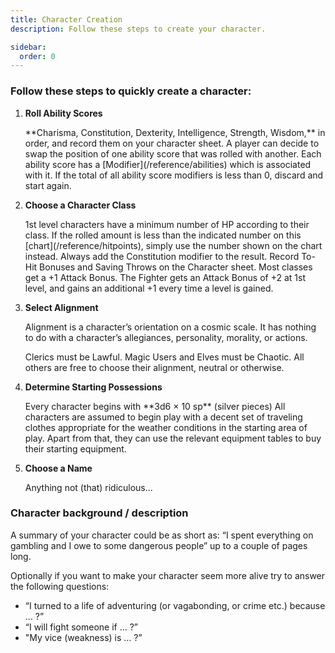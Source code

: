 ```yaml
---
title: Character Creation
description: Follow these steps to create your character.

sidebar:
  order: 0
---
```



### Follow these steps to quickly create a character:

<Steps>

1. **Roll Ability Scores**

   <Tabs>
     <TabItem label="1.1">
       <Bdg bt="Roll 3d6 for each ability:" />
       **Charisma, Constitution, Dexterity, Intelligence, Strength, Wisdom,** in order, and record them on your character
       sheet. A player can decide to swap the position of one ability score that was rolled with another.
     </TabItem>
     <TabItem label="1.2">
       <Bdg bt="Note modifiers" />
       Each ability score has a [Modifier](/reference/abilities) which is associated with it.
     </TabItem>
     <TabItem label="1.3">
       <Bdg bt="Is the Character suitable?" />
       If the total of all ability score modifiers is less than 0, discard and start again.
     </TabItem>
   </Tabs>

2. **Choose a Character Class**

   <Tabs>
     <TabItem label="2.1">
       <Badge text="Cleric" size="small" variant="note" />
       <Badge text="Fighter" size="small" />
       <Badge text="Magic User" size="small" variant="tip" />
       <Badge text="Specialist" size="small" variant="caution" />
       <Badge text="Dwarf" size="small" />
       <Badge text="Elf" size="small" variant="success" />
       <Badge text="Halfling" size="small" variant="note" />
     </TabItem>
     <TabItem label="2.2">
       <Bdg bt="Determine HP" />
       1st level characters have a minimum number of HP according to their class. If the rolled amount is less than the indicated
       number on this [chart](/reference/hitpoints), simply use the number shown on the chart instead. Always add the Constitution
       modifier to the result.
     </TabItem>
     <TabItem label="2.3">
       <Bdg bt="Record modifiers & Saving Throws" />
       Record To-Hit Bonuses and Saving Throws on the Character sheet. Most classes get a +1 Attack Bonus. The Fighter gets
       an Attack Bonus of +2 at 1st level, and gains an additional +1 every time a level is gained.
     </TabItem>
   </Tabs>

3. **Select Alignment**

   Alignment is a character’s orientation on a cosmic scale. It has nothing to do with a character’s allegiances,
   personality, morality, or actions.

   <Tabs>
     <TabItem label="Lawful">Clerics must be Lawful.</TabItem>
     <TabItem label="Chaotic">Magic Users and Elves must be Chaotic.</TabItem>
     <TabItem label="Neutral">All others are free to choose their alignment, neutral or otherwise.</TabItem>
   </Tabs>

4. **Determine Starting Possessions**

   <Tabs>
     <TabItem label="4.1">
       <Bdg bt="Roll money" />
       Every character begins with **3d6 × 10 sp** (silver pieces)
     </TabItem>
     <TabItem label="4.2">
       <Bdg bt="Buy equipment" />
       All characters are assumed to begin play with a decent set of traveling clothes appropriate for the weather conditions
       in the starting area of play. Apart from that, they can use the relevant equipment tables to buy their starting equipment.
     </TabItem>
   </Tabs>

5. **Choose a Name**

   Anything not (that) ridiculous...

</Steps>

### Character background / description

A summary of your character could be as short as: “I spent everything on gambling and I owe to some dangerous people” up
to a couple of pages long.

Optionally if you want to make your character seem more alive try to answer the following questions:

- “I turned to a life of adventuring (or vagabonding, or crime etc.) because … ?”
- “I will fight someone if … ?”
- "My vice (weakness) is … ?”
